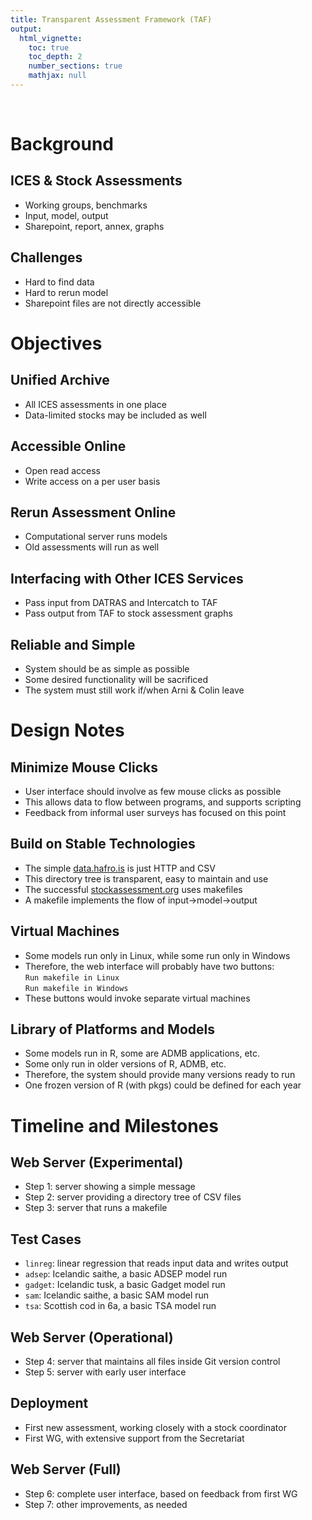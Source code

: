 ```yaml
---
title: Transparent Assessment Framework (TAF)
output:
  html_vignette:
    toc: true
    toc_depth: 2
    number_sections: true
    mathjax: null
---
```


<br>

# Background

## ICES & Stock Assessments

* Working groups, benchmarks
* Input, model, output
* Sharepoint, report, annex, graphs

## Challenges

* Hard to find data
* Hard to rerun model
* Sharepoint files are not directly accessible

# Objectives

## Unified Archive

* All ICES assessments in one place
* Data-limited stocks may be included as well

## Accessible Online

* Open read access
* Write access on a per user basis

## Rerun Assessment Online

* Computational server runs models
* Old assessments will run as well

## Interfacing with Other ICES Services

* Pass input from DATRAS and Intercatch to TAF
* Pass output from TAF to stock assessment graphs

## Reliable and Simple

* System should be as simple as possible
* Some desired functionality will be sacrificed
* The system must still work if/when Arni & Colin leave

# Design Notes

## Minimize Mouse Clicks

* User interface should involve as few mouse clicks as possible
* This allows data to flow between programs, and supports scripting
* Feedback from informal user surveys has focused on this point

## Build on Stable Technologies

* The simple [data.hafro.is](http://data.hafro.is) is just HTTP and CSV
* This directory tree is transparent, easy to maintain and use
* The successful [stockassessment.org](http://stockassessment.org) uses
  makefiles
* A makefile implements the flow of input->model->output

## Virtual Machines

* Some models run only in Linux, while some run only in Windows
* Therefore, the web interface will probably have two buttons:\
  `Run makefile in Linux`\
  `Run makefile in Windows`
* These buttons would invoke separate virtual machines

## Library of Platforms and Models

* Some models run in R, some are ADMB applications, etc.
* Some only run in older versions of R, ADMB, etc.
* Therefore, the system should provide many versions ready to run
* One frozen version of R (with pkgs) could be defined for each year

# Timeline and Milestones

## Web Server (Experimental)

* Step 1: server showing a simple message
* Step 2: server providing a directory tree of CSV files
* Step 3: server that runs a makefile

## Test Cases

* `linreg`: linear regression that reads input data and writes output
* `adsep`: Icelandic saithe, a basic ADSEP model run
* `gadget`: Icelandic tusk, a basic Gadget model run
* `sam`: Icelandic saithe, a basic SAM model run
* `tsa`: Scottish cod in 6a, a basic TSA model run

## Web Server (Operational)

* Step 4: server that maintains all files inside Git version control
* Step 5: server with early user interface

## Deployment

* First new assessment, working closely with a stock coordinator
* First WG, with extensive support from the Secretariat

## Web Server (Full)

* Step 6: complete user interface, based on feedback from first WG
* Step 7: other improvements, as needed
